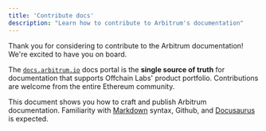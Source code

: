 ```yaml
---
title: 'Contribute docs'
description: "Learn how to contribute to Arbitrum's documentation"
---
```


Thank you for considering to contribute to the Arbitrum documentation! We're excited to have you on board.

The [`docs.arbitrum.io`](https://docs.arbitrum.io/) docs portal is the **single source of truth** for documentation that supports Offchain Labs' product portfolio. Contributions are welcome from the entire Ethereum community.

This document shows you how to craft and publish Arbitrum documentation. Familiarity with [Markdown](https://www.markdownguide.org/basic-syntax/) syntax, Github, and [Docusaurus](https://docusaurus.io/docs) is expected.
